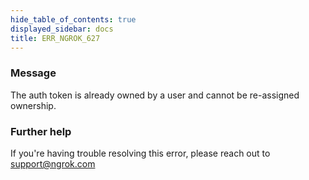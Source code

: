 ```yaml
---
hide_table_of_contents: true
displayed_sidebar: docs
title: ERR_NGROK_627
---
```




### Message

The auth token is already owned by a user and cannot be re-assigned ownership.

<ErrorDetails error="err_ngrok_627" />

### Further help

If you're having trouble resolving this error, please reach out to [support@ngrok.com](mailto:support@ngrok.com?subject=Help%20with%20ERR_NGROK_627)
